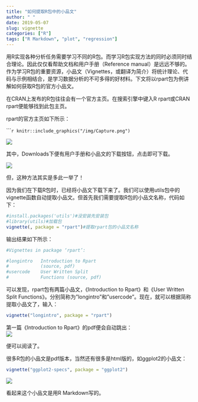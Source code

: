 ```yaml
---
title: "如何提取R包中的小品文"
author: " "
date: 2019-05-07
slug: vignette
categories: ["R"]
tags: ["R Markdown", "plot", "regression"]
---
```




用R实现各种分析任务需要学习不同的R包。而学习R包实现方法的同时必须同时结合理论。因此仅仅看帮助文档和用户手册（Reference manual）是远远不够的。作为学习R包的重要资源，小品文（Vignettes，或翻译为简介）将统计理论、代码与示例相结合，是学习数据分析的不可多得的好材料。下文将以rpart包为例讲解如何获取R包的官方小品文。  

在CRAN上发布的R包往往会有一个官方主页。在搜索引擎中键入R rpart或CRAN rpart便能够找到此包主页。 

rpart的官方主页如下所示：  

``````r
knitr::include_graphics("/img/Capture.png")
```



![ ](/img/Capture.png)


其中，Downloads下便有用户手册和小品文的下载按钮，点击即可下载。  

![ ](/img/Capture2.png)

但，这种方法其实是多此一举了！

因为我们在下载R包时，已经将小品文下载下来了。我们可以使用utils包中的vignette函数自动提取小品文。但首先我们需要提取R包的小品文名称，代码如下：  

```r
#install.packages('utils')#没安装先安装包
#library(utils)#加载包
vignette(, package = "rpart")#提取rpart包的小品文名称

```

输出结果如下所示：  


```r
#Vignettes in package ‘rpart’:

#longintro   Introduction to Rpart 
#            (source, pdf)
#usercode    User Written Split
#            Functions (source, pdf)
```

可以发现，rpart包有两篇小品文，《Introduction to Rpart》和《User Written Split Functions》。分别简称为"longintro"和"usercode"。现在，就可以根据简称提取小品文了，输入：

```r
vignette("longintro", package = "rpart")
```

第一篇《Introduction to Rpart》的pdf便会自动跳出：  
![ ](/img/Capture3.png)
  
便可以阅读了。

很多R包的小品文是pdf版本，当然还有很多是html版的，如ggplot2的小品文：  


```r
vignette("ggplot2-specs", package = "ggplot2")
```
  
![ ](/img/Capture4.png)
  
看起来这个小品文是用R Markdown写的。







